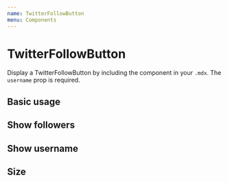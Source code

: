 ```yaml
---
name: TwitterFollowButton
menu: Components
---
```



# TwitterFollowButton

Display a TwitterFollowButton by including the component in your `.mdx`. The `username` prop is required.

<Props of={TwitterFollowButton} />

## Basic usage

<Playground>
  <TwitterFollowButton username="PaulieScanlon" />
</Playground>

## Show followers

<Playground>
  <TwitterFollowButton username="gatsbyjs" showFollowers={true} />
</Playground>

## Show username

<Playground>
  <TwitterFollowButton username="PaulieScanlon" showUsername={false} />
</Playground>

## Size

<Playground>
  <TwitterFollowButton username="PaulieScanlon" size="large" />
</Playground>
